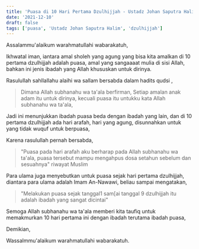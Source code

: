 ```yaml
---
title: 'Puasa di 10 Hari Pertama Dzulhijjah - Ustadz Johan Saputra Halim, M.H.I. - Ceramah Singkat'
date: '2021-12-10'
draft: false
tags: ['puasa', 'Ustadz Johan Saputra Halim', 'dzulhijjah']
---
```


Assalammu'alaikum warahmatullahi wabarakatuh,

Ikhwatal iman, iantara amal sholeh yang agung yang bisa kita amalkan di 10 pertama dzulhijjah adalah puasa, amal yang sangaaaat mulia di sisi Allah, bahkan ini jenis ibadah yang Allah khususkan untuk dirinya.

Rasulullah sahllallahu alaihi wa sallam bersabda dalam hadits qudsi ,

> Dimana Allah subhanahu wa ta'ala berfirman, Setiap amalan anak adam itu untuk dirinya, kecuali puasa itu untukku kata Allah subhanahu wa ta'ala,

Jadi ini menunjukkan ibadah puasa beda dengan ibadah yang lain, dan di 10 pertama dzulhijjah ada hari arafah, hari yang agung, disunnahkan untuk yang tidak wuquf untuk berpuasa,

Karena rasulullah pernah bersabda,

> "Puasa pada hari arafah aku berharap pada Allah subhanahu wa ta'ala, puasa tersebut mampu mengahpus dosa setahun sebelum dan sesuahnya" riwayat Muslim

Para ulama juga menyebutkan untuk puasa sejak hari pertama dzulhijjah, diantara para ulama adalah Imam An-Nawawi, beliau sampai mengatakan,

> "Melakukan puasa sejak tanggal1 sam\[ai tanggal 9 dzulhijjah itu adalah ibadah yang sangat dicintai"

Semoga Allah subhanahu wa ta'ala memberi kita taufiq untuk memakmurkan 10 hari pertama ini dengan ibadah terutama ibadah puasa,

Demikian,

Wassalmmu'alaikum warahmatullahi wabarakatuh.
